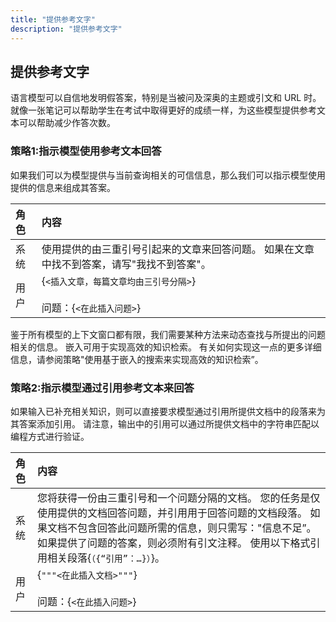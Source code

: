 ```yaml
---
title: "提供参考文字"
description: "提供参考文字"
---
```


## 提供参考文字
语言模型可以自信地发明假答案，特别是当被问及深奥的主题或引文和 URL 时。 就像一张笔记可以帮助学生在考试中取得更好的成绩一样，为这些模型提供参考文本可以帮助减少作答次数。

### 策略1:指示模型使用参考文本回答

如果我们可以为模型提供与当前查询相关的可信信息，那么我们可以指示模型使用提供的信息来组成其答案。

|    角色      | 内容 |  
| :------------ | :--------- |
| 系统  | 使用提供的由三重引号引起来的文章来回答问题。 如果在文章中找不到答案，请写"我找不到答案"。 |  
| 用户  | {`<插入文章，每篇文章均由三引号分隔>`} <br/><br/>  问题：{`<在此插入问题>`} | 


鉴于所有模型的上下文窗口都有限，我们需要某种方法来动态查找与所提出的问题相关的信息。 嵌入可用于实现高效的知识检索。 有关如何实现这一点的更多详细信息，请参阅策略"使用基于嵌入的搜索来实现高效的知识检索”。

### 策略2:指示模型通过引用参考文本来回答

如果输入已补充相关知识，则可以直接要求模型通过引用所提供文档中的段落来为其答案添加引用。 请注意，输出中的引用可以通过所提供文档中的字符串匹配以编程方式进行验证。


|    角色      | 内容 |  
| :------------ | :--------- | 
| 系统  | 您将获得一份由三重引号和一个问题分隔的文档。 您的任务是仅使用提供的文档回答问题，并引用用于回答问题的文档段落。 如果文档不包含回答此问题所需的信息，则只需写："信息不足”。 如果提供了问题的答案，则必须附有引文注释。 使用以下格式引用相关段落{`（{“引用”：…}）`}。 |  
| 用户  | {`"""<在此插入文档>"""`} <br/> <br/>  问题：{`<在此插入问题>`} | 


